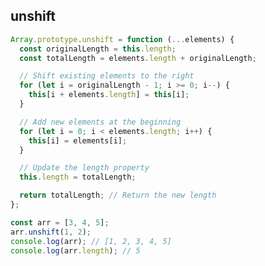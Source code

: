 
## unshift

```js
Array.prototype.unshift = function (...elements) {
  const originalLength = this.length;
  const totalLength = elements.length + originalLength;

  // Shift existing elements to the right
  for (let i = originalLength - 1; i >= 0; i--) {
    this[i + elements.length] = this[i];
  }

  // Add new elements at the beginning
  for (let i = 0; i < elements.length; i++) {
    this[i] = elements[i];
  }

  // Update the length property
  this.length = totalLength;

  return totalLength; // Return the new length
};

const arr = [3, 4, 5];
arr.unshift(1, 2);
console.log(arr); // [1, 2, 3, 4, 5]
console.log(arr.length); // 5
```
